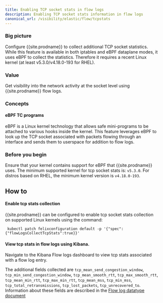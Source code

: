 ```yaml
---
title: Enabling TCP socket stats in flow logs
description: Enabling TCP socket stats information in flow logs
canonical_url: /visibility/elastic/flow/tcpstats
---
```


### Big picture

Configure {{site.prodname}} to collect additional TCP socket statistics. While this feature is available in both iptables and eBPF dataplane modes, it uses eBPF to collect the statistics. Therefore it requires a recent Linux kernel (at least v5.3.0/v4.18.0-193 for RHEL).

### Value

Get visibility into the network activity at the socket level using {{site.prodname}} flow logs.

### Concepts

#### eBPF TC programs

eBPF is a Linux kernel technology that allows safe mini-programs to be attached to various hooks inside the kernel. This feature leverages eBPF to look up the TCP socket associated with packets flowing through an interface and sends them to userspace for addition to flow logs.

### Before you begin

Ensure that your kernel contains support for eBPF that {{site.prodname}} uses. The minimum supported
kernel for tcp socket stats is: `v5.3.0`. For distros based on RHEL, the minimum kernel version is `v4.18.0-193`.

## How to

#### Enable tcp stats collection

{{site.prodname}} can be configured to enable tcp socket stats collection on supported Linux kernels
using the command:

```
 kubectl patch felixconfiguration default -p '{"spec":{"flowLogsCollectTcpStats":true}}'
```
#### View tcp stats in flow logs using Kibana.

Navigate to the Kibana Flow logs dashboard to view tcp stats associated with a flow log entry.

The additional fields collected are `tcp_mean_send_congestion_window`, `tcp_min_send_congestion_window`, `tcp_mean_smooth_rtt`, `tcp_max_smooth_rtt`, 
`tcp_mean_min_rtt`, `tcp_max_min_rtt`, `tcp_mean_mss`, `tcp_min_mss`, `tcp_total_retransmissions`, `tcp_lost_packets`, `tcp_unrecovered_to`.
Information about these fields are described in the [Flow log datatype document](datatypes)

